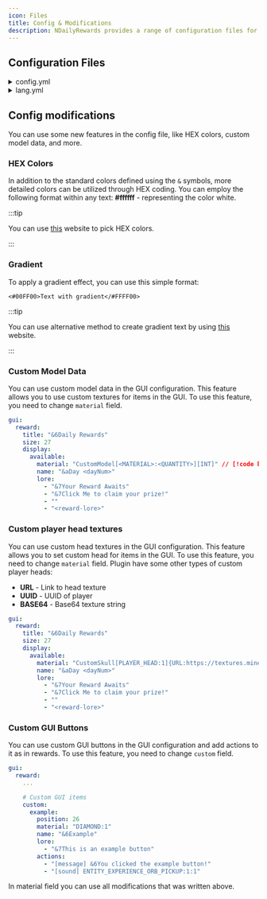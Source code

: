 ```yaml
---
icon: Files
title: Config & Modifications
description: NDailyRewards provides a range of configuration files for you to use. This section will detail the configuration files that NDailyRewards have.
---
```


## Configuration Files


<details>
<summary>config.yml</summary>

```yaml
# ███╗░░██╗██████╗░░█████╗░██╗██╗░░░░░██╗░░░██╗██████╗░███████╗░██╗░░░░░░░██╗░█████╗░██████╗░██████╗░░██████╗
# ████╗░██║██╔══██╗██╔══██╗██║██║░░░░░╚██╗░██╔╝██╔══██╗██╔════╝░██║░░██╗░░██║██╔══██╗██╔══██╗██╔══██╗██╔════╝
# ██╔██╗██║██║░░██║███████║██║██║░░░░░░╚████╔╝░██████╔╝█████╗░░░╚██╗████╗██╔╝███████║██████╔╝██║░░██║╚█████╗░
# ██║╚████║██║░░██║██╔══██║██║██║░░░░░░░╚██╔╝░░██╔══██╗██╔══╝░░░░████╔═████║░██╔══██║██╔══██╗██║░░██║░╚═══██╗
# ██║░╚███║██████╔╝██║░░██║██║███████╗░░░██║░░░██║░░██║███████╗░░╚██╔╝░╚██╔╝░██║░░██║██║░░██║██████╔╝██████╔╝
# ╚═╝░░╚══╝╚═════╝░╚═╝░░╚═╝╚═╝╚══════╝░░░╚═╝░░░╚═╝░░╚═╝╚══════╝░░░╚═╝░░░╚═╝░░╚═╝░░╚═╝╚═╝░░╚═╝╚═════╝░╚═════╝░

# Discord server: https://discord.gg/qNyybSSPm5
# Modrinth: https://modrinth.com/plugin/ndailyrewards

# General settings
check-updates: true

# Database configuration
database:
  # Select here the database you want to use
  # The following databases are supported:
  #  - sqlite - (default) stores all data in a local file
  #  - mariadb - allows using a remote database
  type: sqlite

  # SQLite configuration
  sqlite:
    file: "ndailyrewards.db"
  # MariaDB configuration
  mariadb:
    jdbc: "jdbc:mariadb://localhost:3306/ndailyrewards"
    username: "root"
    password: "password"

  # Advanced configuration for Database (do not touch unless you know what you are doing)
  # Comment out any data source property to disable setting it.
  cachePrepStmts: true
  prepStmtCacheSize: 250
  prepStmtCacheSqlLimit: 2048
  useServerPrepStmts: true
  useLocalSessionState: true
  rewriteBatchedStatements: true
  cacheResultSetMetadata: true
  cacheServerConfiguration: true
  elideSetAutoCommits: true
  maintainTimeStats: false

# Player events
events:
  # Whether a reward should automatically claim when a player joins (if available)
  auto-claim-reward: false
  # Delay in seconds before the reward is automatically claimed
  auto-claim-delay: 10
  # When player joins the server, should plugin open the reward GUI?
  open-gui-when-available: false
  # When player joins the server, should plugin notify player about available rewards?
  notify-when-available: true

# Rewards configuration
rewards:
  # When a player reaches the day limit, should it reset to the first day?
  reset-when-all-claimed: true
  # When player joins server for the first time, should the reward be available?
  first-join-reward: false
  # Specify how many days the player has to wait to claim the reward again (in hours)
  cooldown: 24
  # Specify the time for which the rewards will be reset if the player has not collected the reward (in hours)
  reset-time: 24
  # Should next day unlock after midnight?
  unlock-after-midnight: false
  # Available actions:
  # [console] - entered statement will be executed from console
  # [player] - statement performed as player command execution
  # [message] - messages the player with specified text
  # [actionbar] - shows the text in actionbar for the player
  # [title] - sends primary title with entered text
  # [subtitle] - sends secondary title with entered text
  # [sound] - plays specified sound for the player (sound:volume:pitch)
  # [permission] {ndailyrewards.permission} - checks if player has permission
  # [luck] {0-100} - executes the statement with a specified chance (0-100)
  # [close] - closes the inventory for the player
  # You can also use PlaceholderAPI placeholders (requires PlaceholderAPI plugin)
  # Note: First slot in inventory is 0, not 1
  days:
    '1':
      position: 10
      lore:
        - "&7&lRewards:"
        - "&6- &e1x &6Diamond"
      actions:
        - "[console] give <player> diamond 1"
        - "[message] &6You have claimed your reward!"
        - "[sound] ENTITY_EXPERIENCE_ORB_PICKUP:1:1"
    '2':
      position: 11
      lore:
        - "&7&lRewards:"
        - "&6- &e2x &6Diamond"
      actions:
        - "[console] give <player> diamond 2"
        - "[message] &6You have claimed your reward!"
        - "[sound] ENTITY_EXPERIENCE_ORB_PICKUP:1:1"
    '3':
      position: 12
      lore:
        - "&7&lRewards:"
        - "&6- &e3x &6Diamond"
      actions:
        - "[console] give <player> diamond 3"
        - "[message] &6You have claimed your reward!"
        - "[sound] ENTITY_EXPERIENCE_ORB_PICKUP:1:1"
    '4':
      position: 13
      lore:
        - "&7&lRewards:"
        - "&6- &e4x &6Diamond"
      actions:
        - "[console] give <player> diamond 4"
        - "[message] &6You have claimed your reward!"
        - "[sound] ENTITY_EXPERIENCE_ORB_PICKUP:1:1"
    '5':
      position: 14
      lore:
        - "&7&lRewards:"
        - "&6- &e5x &6Diamond"
      actions:
        - "[console] give <player> diamond 5"
        - "[message] &6You have claimed your reward!"
        - "[sound] ENTITY_EXPERIENCE_ORB_PICKUP:1:1"
    '6':
      position: 15
      lore:
        - "&7&lRewards:"
        - "&6- &e6x &6Diamond"
      actions:
        - "[console] give <player> diamond 6"
        - "[message] &6You have claimed your reward!"
        - "[sound] ENTITY_EXPERIENCE_ORB_PICKUP:1:1"
    '7':
      position: 16
      lore:
        - "&7&lRewards:"
        - "&6- &e7x &6Diamond"
      actions:
        - "[console] give <player> diamond 7"
        - "[message] &6You have claimed your reward!"
        - "[sound] ENTITY_EXPERIENCE_ORB_PICKUP:1:1"

gui:
  reward:
    title: "&6Daily Rewards"
    size: 27
    display:
      available:
        material: "EMERALD_BLOCK:1"
        name: "&aDay <dayNum>"
        lore:
          - "&7Your Reward Awaits"
          - "&7Click Me to claim your prize!"
          - ""
          - "<reward-lore>"
      claimed:
        material: "COAL_BLOCK:1"
        name: "&aDay <dayNum>"
        lore:
          - "&7You have claimed this reward"
          - ""
          - "<reward-lore>"
      next:
        material: "COAL_BLOCK:1"
        name: "&aDay <dayNum>"
        lore:
          - "&7Your Reward Will Be Here Soon"
          - "&7Wait <time-left>"
          - ""
          - "<reward-lore>"
      unavailable:
        material: "BARRIER:1"
        name: "&aDay <dayNum>"
        lore:
          - "&7You have not reached this day yet"
          - ""
          - "<reward-lore>"
      filler:
        enable: true
        material: "GRAY_STAINED_GLASS_PANE:1"
        name: "&7"
        lore: [ ]

    # Custom GUI items
    custom: [ ]

sound:
  open:
    enabled: true
    type: "BLOCK_BARREL_OPEN:1:1"
```

</details>

<details>
<summary>lang.yml</summary>

```yaml
#  -------------------------------------
# |    NDailyRewards Messages Config    |
#  -------------------------------------
# You can change all messages in this file, but don't change the keys
# NDailyRewards supports HEX colors, and you can combine it with default Minecraft colors codes

prefix: "&6[&eNDailyRewards&6] &7"
no-permission: "&cYou don't have permission to do that!"
not-player: "&cYou must be a player to do that!"
player-not-found: "&cPlayer not found!"
invalid-syntax: "&cInvalid syntax! Use &f/reward help &cto see available commands"

commands:
  help:
    - "&6List of available commands:"
    - "&f/reward &7- Opens rewards menu"
    - "&f/reward claim &7- Claim latest reward without opening the menu"
    - "&f/reward help &7- Show this message"
    - "&f/reward reload &7- Reloads plugin"
    - "&f/reward setday <player> <day> &7- Set player's day"
    - "&f/reward version &7- Show plugin version"
  reload: "&aPlugin reloaded!"
  setday: "&aSet &e<player> &acurrent day to &e<day>"

events:
  notify-when-available: "&6You have available rewards! Use &f/reward &6to open the menu"

claim:
  already-claimed: "&cYou have already claimed this reward"
  available-soon: "&cThis reward will be available soon"
  not-available: "&cYou can't claim this reward yet"
  reward-reset: "&cYour rewards have been reset because you haven't claimed them for a long time"
```

</details>

## Config modifications

You can use some new features in the config file, like HEX colors, custom model data, and more.

### HEX Colors

In addition to the standard colors defined using the `&` symbols, more detailed colors can be utilized through HEX coding. You can employ the following format within any text: **#ffffff** - representing the color white.

:::tip

You can use [this](https://colorpicker.me) website to pick HEX colors.

:::

### Gradient

To apply a gradient effect, you can use this simple format:

`<#00FF00>Text with gradient</#FFFF00>`

:::tip

You can use alternative method to create gradient text by using [this](https://www.birdflop.com/resources/rgb/) website.

:::

### Custom Model Data

You can use custom model data in the GUI configuration. This feature allows you to use custom textures for items in the GUI. To use this feature, you need to change `material` field.

```yaml
gui:
  reward:
    title: "&6Daily Rewards"
    size: 27
    display:
      available:
        material: "CustomModel[<MATERIAL>:<QUANTITY>][INT]" // [!code highlight]
        name: "&aDay <dayNum>"
        lore:
          - "&7Your Reward Awaits"
          - "&7Click Me to claim your prize!"
          - ""
          - "<reward-lore>"
```

### Custom player head textures

You can use custom head textures in the GUI configuration. This feature allows you to set custom head for items in the GUI. To use this feature, you need to change `material` field. Plugin have some other types of custom player heads:

- **URL** - Link to head texture
- **UUID** - UUID of player
- **BASE64** - Base64 texture string

```yaml
gui:
  reward:
    title: "&6Daily Rewards"
    size: 27
    display:
      available:
        material: "CustomSkull[PLAYER_HEAD:1]{URL:https://textures.minecraft.net/texture/dba489a53d9465f33836355ad09c22d5d2593e61bfab45fc19062a751c4005a2}" // [!code highlight]
        name: "&aDay <dayNum>"
        lore:
          - "&7Your Reward Awaits"
          - "&7Click Me to claim your prize!"
          - ""
          - "<reward-lore>"
```

### Custom GUI Buttons

You can use custom GUI buttons in the GUI configuration and add actions to it as in rewards. To use this feature, you need to change `custom` field.

```yaml
gui:
  reward:
    ...

    # Custom GUI items
    custom:
      example:
        position: 26
        material: "DIAMOND:1"
        name: "&6Example"
        lore:
          - "&7This is an example button"
        actions:
          - "[message] &6You clicked the example button!"
          - "[sound] ENTITY_EXPERIENCE_ORB_PICKUP:1:1"
```

In material field you can use all modifications that was written above.